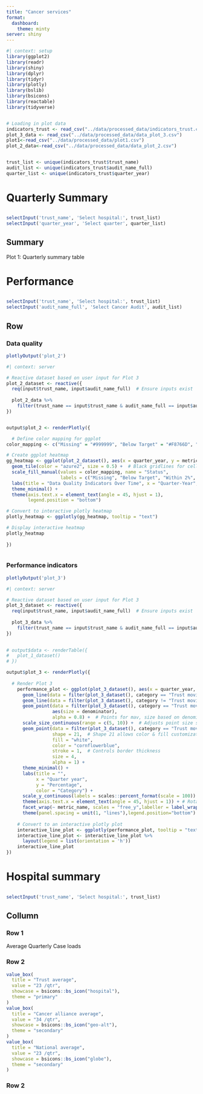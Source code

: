 ```yaml
---
title: "Cancer services"
format: 
  dashboard:
    theme: minty
server: shiny
---
```



```r
#| context: setup
library(ggplot2)
library(readr)
library(shiny)
library(dplyr)
library(tidyr)
library(plotly)
library(bslib)
library(bsicons)
library(reactable)
library(tidyverse)


# Loading in plot data
indicators_trust <- read_csv("../data/processed_data/indicators_trust.csv")
plot_3_data <- read_csv("../data/processed_data/data_plot_3.csv")
plot1<-read_csv("../data/processed_data/plot1.csv")
plot_2_data<-read_csv("../data/processed_data/data_plot_2.csv")


trust_list <- unique(indicators_trust$trust_name)
audit_list <- unique(indicators_trust$audit_name_full)
quarter_list <- unique(indicators_trust$quarter_year)
```

# Quarterly Summary 

## {.sidebar width="25%"}
```r
selectInput('trust_name', 'Select hospital:', trust_list) 
selectInput('quarter_year', 'Select quarter', quarter_list) 

```

## Summary

Plot 1: Quarterly summary table



<!-- ## Row {.tabset} -->
<!-- ```{r} -->
<!-- #| context: server -->
<!-- reactableOutput("table_1") -->


<!-- # Reactive dataset based on user input for Plot 1 -->
<!-- plot_1_dataset <- reactive({ -->
<!--   req(input$trust_name, input$quarter_year)  # Ensure inputs exist -->

<!--   plot1 %>% -->
<!--     filter(trust_name == input$trust_name & quarter_year == input$quarter_year) -->
<!-- }) -->

<!-- #function for colour coding -->
<!-- get_color_2 <- function(value, metric_type) { -->
<!--   if (is.na(value)) return("#808080")  # Default color for NA (gray) -->

<!--   # Define color scales (color-blind friendly) -->
<!--   red_palette <- hcl.colors(10, "Red-Blue", rev = TRUE)  # Light to dark red -->
<!--   green_palette <- hcl.colors(10, "TealGrn", rev = TRUE) -->

<!--   # Reverse logic if metric_type = 0 -->
<!--   if (metric_type == 0) { -->
<!--     temp <- red_palette -->
<!--     red_palette <- green_palette -->
<!--     green_palette <- temp -->
<!--   } -->

<!--   # Compute the scaling for red (negative values) -->
<!--   if (value < 0) { -->
<!--     if (value >= -10) { -->
<!--       color_index <- 2  # Light orange for values between 0 and -10 -->
<!--     } else if (value >= -20) { -->
<!--       color_index <- 6  # Medium orange for values between -10 and -20 -->
<!--     } else { -->
<!--       color_index <- 10  # Dark orange for values less than -20 -->
<!--     } -->
<!--     return(red_palette[color_index])  # Use red gradient with specified index -->
<!--   } -->

<!--   # Compute the scaling for green (positive values) -->
<!--   if (value > 0) { -->
<!--     if (value >= 10) { -->
<!--       color_index <- 2  # Light green for values between 0 and 10 -->
<!--     } else if (value >= 20) { -->
<!--       color_index <- 6  # Medium green for values between -10 and 20 -->
<!--     } else { -->
<!--       color_index <- 10  # Dark green for values less than 20 -->
<!--     } -->
<!--     return(green_palette[color_index])  -->
<!--   } -->

<!--   # Neutral color for 0 -->
<!--   return("white") -->
<!-- } -->

<!-- output$table_1<-renderReactable({reactable(plot_1_dataset(), -->
<!--                   filterable = TRUE, -->
<!--                   searchable = TRUE, -->
<!--                   columns = list( -->
<!--                     audit=colDef(show=FALSE), -->
<!--                     trust_code=colDef(show=FALSE), -->
<!--                     trust_name=colDef(show=FALSE), -->
<!--                     quarter_year=colDef(show=FALSE), -->
<!--                     audit_name_full = colDef(show=FALSE), -->
<!--                     RowType = colDef(show = FALSE), -->
<!--                     metric_name = colDef( -->
<!--                       name = "Metric Name", -->
<!--                       cell = function(value, index) { -->
<!--                         data <- plot_1_dataset() -->
<!--                         if (data$RowType[index] == "Header") { -->
<!--                           return(data$audit_name_full[index]) -->
<!--                         } else { -->
<!--                           return(value) -->
<!--                         } -->
<!--                       } -->
<!--                     ), -->
<!--                     denominator = colDef(name="Case Volume", -->
<!--                                          cell = function(value, index) { -->
<!--                                                     data <- plot_1_dataset() -->
<!--                                                     if (data[index, "RowType"] == "Header") {                                                                 return("")  # Blank for header rows -->
<!--                                                   } else { -->
<!--                                                  return(sprintf("%.2f", as.numeric(value))) -->
<!--                                            } -->
<!--                                          } -->
<!--                                       ), -->
<!--                     mav = colDef(name = "Current Quarter Moving Average Performance (%)", -->
<!--                                   cell = function(value, index) { -->
<!--                                                     data <- plot_1_dataset() -->
<!--                                                     if (data[index, "RowType"] == "Header") {  # Correct indexing method -->
<!--                                                   return("")  # Blank for header rows -->
<!--                                                   } else { -->
<!--                                                  return(sprintf("%.2f", as.numeric(value))) -->

<!--                                    } -->
<!--                                   } -->
<!--                                 ), -->
<!--                      variance = colDef(name="Comparison to National Performance (%)", -->
<!--                                       cell = function(value, index) { -->
<!--                                         data <- plot_1_dataset() -->
<!--                                         if (data[index, "RowType"] == "Header") {   -->
<!--                                          return("")  # Empty cell for header rows -->
<!--                                         } else { -->
<!--                                         metric_type <- data[index, "metric_type"]   -->

<!--                                        color <- get_color_2(as.numeric(value), metric_type)  # Ensure numeric formatting -->
<!--                                       return(htmltools::div( -->
<!--                                              style = paste("background-color:", color, "; padding: 8px; border-radius: 4px;"), -->
<!--                                              round(as.numeric(value), 2)  # Round for better readability -->
<!--                                           )) -->
<!--                                         } -->
<!--                                       } -->
<!--                     ), -->
<!--                     variance_prev_quarter = colDef( name="Comparison to Previous Quarter Performance (%)", -->
<!--                                                     cell = function(value, index) { -->
<!--                                                        data <- plot_1_dataset() -->
<!--                                                       if (data[index, "RowType"] == "Header") {   -->
<!--                                                           return("")  # Empty cell for header rows -->
<!--                                                               } else { -->
<!--                                                        metric_type <- data[index, "metric_type"]   -->
<!--                                                  color <- get_color_2(as.numeric(value), metric_type)  -->
<!--                                                          return(htmltools::div( -->
<!--                                                style = paste("background-color:", color, "; padding: 8px; border-radius:                                                                  4px;"), -->
<!--                                                   round(as.numeric(value), 2) # Round for better readability -->
<!--                                                         )) -->
<!--                                                       } -->
<!--                                                     } -->
<!--                                                   ) -->
<!--                   ) -->
<!--                 ) -->
<!--              }) -->
<!-- ``` -->


# Performance

## {.sidebar width="25%"}
```r
selectInput('trust_name', 'Select hospital:', trust_list) 
selectInput('audit_name_full', 'Select Cancer Audit', audit_list) 

```

## Row {.tabset}

### Data quality

```r

plotlyOutput('plot_2')

```


```r
#| context: server

# Reactive dataset based on user input for Plot 3
plot_2_dataset <- reactive({
  req(input$trust_name, input$audit_name_full)  # Ensure inputs exist
  
  plot_2_data %>%
    filter(trust_name == input$trust_name & audit_name_full == input$audit_name_full)
})


output$plot_2 <- renderPlotly({

  # Define color mapping for ggplot
color_mapping <- c("Missing" = "#999999", "Below Target" = "#F8766D", "Within 2%" = "#FFD700", "Met Target" = "#00BA38")

# Create ggplot heatmap
gg_heatmap <- ggplot(plot_2_dataset(), aes(x = quarter_year, y = metric_name, fill = as.factor(status))) +
  geom_tile(color = "azure2", size = 0.5) +  # Black gridlines for cell borders
  scale_fill_manual(values = color_mapping, name = "Status",
                    labels = c("Missing", "Below Target", "Within 2%", "Met Target")) +
  labs(title = "Data Quality Indicators Over Time", x = "Quarter-Year", y = "Metric Name") +
  theme_minimal() +
  theme(axis.text.x = element_text(angle = 45, hjust = 1),
        legend.position = "bottom")

# Convert to interactive plotly heatmap
plotly_heatmap <- ggplotly(gg_heatmap, tooltip = "text")

# Display interactive heatmap
plotly_heatmap
    
})



```
### Performance indicators

```r
plotlyOutput('plot_3')
```

```r
#| context: server

# Reactive dataset based on user input for Plot 3
plot_3_dataset <- reactive({
  req(input$trust_name, input$audit_name_full)  # Ensure inputs exist
  
  plot_3_data %>%
    filter(trust_name == input$trust_name & audit_name_full == input$audit_name_full)
})
 

# output$data <- renderTable({
#   plot_1_dataset()
# })

output$plot_3 <- renderPlotly({
  
  # Render Plot 3
    performance_plot <- ggplot(plot_3_dataset(), aes(x = quarter_year, y = percentage, color = category, group = category, text=text)) +
      geom_line(data = filter(plot_3_dataset(), category == "Trust moving average"), size = 1, ) +  # Lines for ca_mav and na_mav
      geom_line(data = filter(plot_3_dataset(), category != "Trust moving average"), size = 1, linetype="dotted") +  # Lines for ca_mav and na_mav
      geom_point(data = filter(plot_3_dataset(), category == "Trust moving average"),
                 aes(size = denominator),
                 alpha = 0.8) +  # Points for mav, size based on denominator
      scale_size_continuous(range = c(5, 10)) +  # Adjusts point size scale
      geom_point(data = filter(plot_3_dataset(), category == "Trust moving average" & is.na(denominator)),
                 shape = 21,  # Shape 21 allows color & fill customization
                 fill = "white",
                 color = "cornflowerblue",
                 stroke = 1,  # Controls border thickness
                 size = 4,
                 alpha = 1) +
      theme_minimal() +
      labs(title = "",
           x = "Quarter year",
           y = "Percentage",
           color = "Category") +
      scale_y_continuous(labels = scales::percent_format(scale = 100)) +  # Format as percentage
      theme(axis.text.x = element_text(angle = 45, hjust = 1)) + # Rotate x-axis labels for readability
      facet_wrap(~ metric_name, scales = "free_y",labeller = label_wrap_gen(55),nrow = 3)  + # Creates a plot for each metric_name
      theme(panel.spacing = unit(1, "lines"),legend.position="bottom")
    
    # Convert to an interactive plotly plot
    interactive_line_plot <- ggplotly(performance_plot, tooltip = "text")
    interactive_line_plot <- interactive_line_plot %>%
      layout(legend = list(orientation = 'h'))
    interactive_line_plot
})

```

# Hospital summary


## {.sidebar width="25%"}
```r
selectInput('trust_name', 'Select hospital:', trust_list) 

```

## Collumn
### Row 1
Average Quarterly Case loads

### Row 2
```r

value_box(
  title = "Trust average",
  value = "23 /qtr",
  showcase = bsicons::bs_icon("hospital"),
  theme = "primary"
)
value_box(
  title = "Cancer alliance average",
  value = "34 /qtr",
  showcase = bsicons::bs_icon("geo-alt"),
  theme = "secondary"
)
value_box(
  title = "National average",
  value = "23 /qtr",
  showcase = bsicons::bs_icon("globe"),
  theme = "secondary"
)

```
### Row 2

